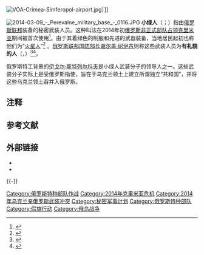 {{expand|time=2014-12-08T13:15:56+00:00}}

[[File:VOA-Crimea-Simferopol-airport.jpg|thumb]]）]]

[[File:2014-03-09_-_Perevalne_military_base_-_0116.JPG|thumb]]
'''小绿人'''（{{lang-rus|зелёные человечки}}{{NoteTag|俄语''человечки''是''человек''（“人”）的复数小称形式；{{citation needed|另一种说法是含义基本相同的''зелёные людишки''}}}}；{{lang-uk|зелені чоловічки}}）指由[[俄罗斯联邦|俄罗斯联邦]]装备的秘密武装人员。这种叫法在2014年初[[俄羅斯兼併克里米亞|俄罗斯非正式部队占领克里米亚]]期间被首次使用<ref>{{cite web |url = http://www.bbc.com/news/world-europe-26532154 |title="Little green men" or "Russian invaders"? |last=Shevchenko |first=Vitaly |publisher=[[BBC_News_Online|BBC News Online]] |date=2014-03-11 |website=www.bbc.com |access-date=2014-06-23 |archive-date=2014-06-16 |archive-url = https://web.archive.org/web/20140616123156/http://www.bbc.com/news/world-europe-26532154 |dead-url=no }}</ref>。由于其着绿色的制服和先进的武器装备，当地居民起初也称他们为“[[火星人|火星人]]”<ref>{{cite web |url = https://news.vice.com/article/the-russian-soldier-captured-in-crimea-may-not-be-russian-a-soldier-or-captured/ |title=The Russian Soldier Captured in Crimea May Not Be Russian, a Soldier, or Captured |last=Faith |first=Ryan |authorlink= |publisher=Vice News |date=2014-03-10 |website=Vice News |access-date=2014-06-23 |archive-url=https://web.archive.org/web/20140714184630/https://news.vice.com/article/the-russian-soldier-captured-in-crimea-may-not-be-russian-a-soldier-or-captured/ |archive-date=2014-07-14 |dead-url=yes }}</ref><!--The 1st paragraph of en:"2014 Russian military intervention in Ukraine", calles them martians too-->。[[俄罗斯联邦国防部|俄罗斯联邦国防部长]][[谢尔盖·绍伊古|谢尔盖·绍伊古]]则称这些武装人员为'''有礼貌的人'''（{{lang-ru|Вежливые люди}}，{{lang-uk|Ввічливі люди}}）<ref>{{cite web | url = http://ria.ru/defense_safety/20140516/1007988002.html | title = "Вежливые люди" как новый образ Российской армии | publisher=[[RIA_Novosti|RIA]] | date=2014-05-16 | access-date=2014-10-07 | archive-date=2014-10-10 | archive-url=https://web.archive.org/web/20141010184850/http://ria.ru/defense_safety/20140516/1007988002.html | dead-url=no }}</ref><ref>{{cite web | url=http://maidanua.org/2014/07/harkiv-13-lypnya-napad-na-zhurnalistku-vvichlyvi-lyudy/ | title=Харків, 13 липня. Напад на журналістку. Ввічливі люди… | publisher=maidanua.org | date=2014-07-16 | accessdate=2014-10-07 | archive-date=2014-10-11 | archive-url=https://web.archive.org/web/20141011151749/http://maidanua.org/2014/07/harkiv-13-lypnya-napad-na-zhurnalistku-vvichlyvi-lyudy/ | dead-url=no }}</ref>。


俄罗斯特工背景的[[伊戈尔·斯特列尔科夫|伊戈尔·斯特列尔科夫]]是小绿人武装分子的领导人之一。这些武装分子实际上是受俄罗斯指使，旨在于乌克兰领土上建立所谓独立“共和国”，并将这些乌克兰领土吞并入俄罗斯。

== 注释 ==
{{NoteFoot}}

== 参考文献 ==
{{Reflist}}

== 外部链接 ==
{{Commons category|Unmarked soldiers during the annexation of Crimea by the Russian Federation}}
* {{cite news |title = “小绿人”还是“俄罗斯入侵者”？ |author = Vitaly Shevchenko |url = http://language.chinadaily.com.cn/article-200425-1.html |access-date=2014-12-08 |editor = 王辉  |translator = 李宛奇 |website = [[中国日报|中国日报]]网 |date=2014-03-11 |dead-url=yes |archive-url = https://web.archive.org/web/20141208132706/http://language.chinadaily.com.cn/article-200425-1.html |archive-date=2014-12-08}}
* {{cite news |author1=邱永峥 |author2 = 刘畅 |title=俄军在乌实验新型战法 不战而胜乌克兰军队 |url = http://mil.huanqiu.com/world/2014-04/4978218.html |access-date=2014-12-08 |website=[[环球网|环球网]] |date=2014-04-23 |archive-date=2014-12-10 |archive-url= https://web.archive.org/web/20141210051026/http://mil.huanqiu.com/world/2014-04/4978218.html |dead-url=no }}

{{-}}
{{俄羅斯兼併克里米亞}}

[[Category:俄罗斯特种部队作战|Category:俄罗斯特种部队作战]]
[[Category:2014年克里米亚危机|Category:2014年克里米亚危机]]
[[Category:2014年乌克兰亲俄罗斯武装冲突|Category:2014年乌克兰亲俄罗斯武装冲突]]
[[Category:秘密军事计划|Category:秘密军事计划]]
[[Category:俄罗斯特种部队|Category:俄罗斯特种部队]]
[[Category:假旗行动|Category:假旗行动]]
[[Category:俄乌战争|Category:俄乌战争]]
